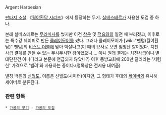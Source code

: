 Argent Harpesian

[[판타지 소설]] 《[[월야환담 시리즈]]》에서 등장하는 무기. [[실베스테르]]가 사용한 도검 중 하나.

본래 실베스테르는 [[무라마사]]를 썼지만 이건 [[창운]] 및 [[적요]]와의 일전 때 부러졌고, 이후로는 특수강 쉐이퍼로 만든 [[클레이모어]]를 썼다. 그러나 클레이모어가 [wiki:"팬텀(월야환담)" 팬텀]의 [[비스트 더블]]에 맞아 박살나고(이 때의 묘사로 보면 엄청난 칼이었다. 치천사급 결계를 만들 수 있는 무시무시한 검이었으니.... 아니 원래 결계는 치천사급이니 별 대단한건 아니다라고 본문에 언급되지 않았나?) 이후 동방교회에 200만 달러라는 '저렴한' 가격으로 '빌려'와 사용하는 중이다.(명목상은 전시용 대여품)

별칭 백은의 [[신월도]]. 이름은 신월도(시미터)이지만, 그 형태가 후대의 [[세이버]]와 유사해 세이버로 분류된다.

=== 관련 항목 ===
 * [[가공의 무기]] - [[가공의 도검]]
